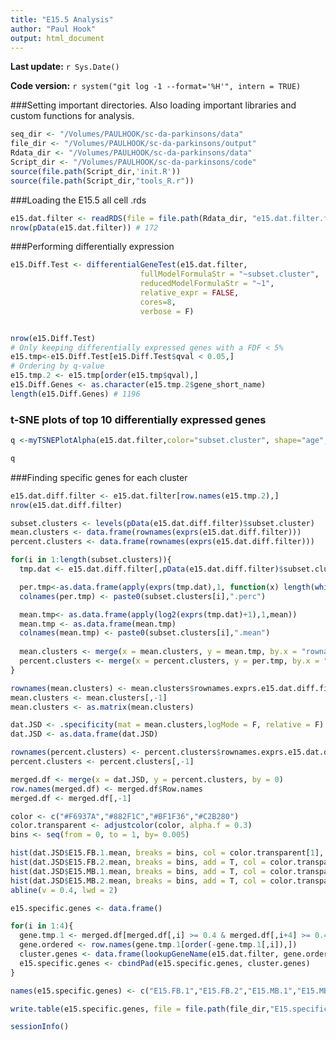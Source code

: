 ```yaml
---
title: "E15.5 Analysis"
author: "Paul Hook"
output: html_document
---
```


**Last update:** `r Sys.Date()`

**Code version:** `r system("git log -1 --format='%H'", intern = TRUE)`

###Setting important directories. Also loading important libraries and custom functions for analysis.
```r
seq_dir <- "/Volumes/PAULHOOK/sc-da-parkinsons/data"
file_dir <- "/Volumes/PAULHOOK/sc-da-parkinsons/output"
Rdata_dir <- "/Volumes/PAULHOOK/sc-da-parkinsons/data"
Script_dir <- "/Volumes/PAULHOOK/sc-da-parkinsons/code"
source(file.path(Script_dir,'init.R'))
source(file.path(Script_dir,"tools_R.r"))
```

###Loading the E15.5 all cell .rds
```r
e15.dat.filter <- readRDS(file = file.path(Rdata_dir, "e15.dat.filter.final.Rds"))
nrow(pData(e15.dat.filter)) # 172
```

###Performing differentially expression
```r
e15.Diff.Test <- differentialGeneTest(e15.dat.filter, 
                             fullModelFormulaStr = "~subset.cluster",
                             reducedModelFormulaStr = "~1",
                             relative_expr = FALSE,
                             cores=8,
                             verbose = F)


nrow(e15.Diff.Test)
# Only keeping differentially expressed genes with a FDF < 5%
e15.tmp<-e15.Diff.Test[e15.Diff.Test$qval < 0.05,]
# Ordering by q-value
e15.tmp.2 <- e15.tmp[order(e15.tmp$qval),]
e15.Diff.Genes <- as.character(e15.tmp.2$gene_short_name)
length(e15.Diff.Genes) # 1196
```

### t-SNE plots of top 10 differentially expressed genes
```r
q <-myTSNEPlotAlpha(e15.dat.filter,color="subset.cluster", shape="age",markers = e15.Diff.Genes[1:10],scaled = T) + scale_color_brewer(palette="Set1") + ggtitle("e15 Mb - BCV tSNE - Top 10 Differentially Expressed Genes")

q
```

###Finding specific genes for each cluster
```r
e15.dat.diff.filter <- e15.dat.filter[row.names(e15.tmp.2),]
nrow(e15.dat.diff.filter)

subset.clusters <- levels(pData(e15.dat.diff.filter)$subset.cluster)
mean.clusters <- data.frame(rownames(exprs(e15.dat.diff.filter)))
percent.clusters <- data.frame(rownames(exprs(e15.dat.diff.filter)))

for(i in 1:length(subset.clusters)){
  tmp.dat <- e15.dat.diff.filter[,pData(e15.dat.diff.filter)$subset.cluster == subset.clusters[i]]

  per.tmp<-as.data.frame(apply(exprs(tmp.dat),1, function(x) length(which(x > 1))/ncol(tmp.dat)))
  colnames(per.tmp) <- paste0(subset.clusters[i],".perc") 

  mean.tmp<- as.data.frame(apply(log2(exprs(tmp.dat)+1),1,mean))
  mean.tmp <- as.data.frame(mean.tmp)
  colnames(mean.tmp) <- paste0(subset.clusters[i],".mean")
  
  mean.clusters <- merge(x = mean.clusters, y = mean.tmp, by.x = "rownames.exprs.e15.dat.diff.filter..", by.y = 0)
  percent.clusters <- merge(x = percent.clusters, y = per.tmp, by.x = "rownames.exprs.e15.dat.diff.filter..", by.y = 0)
}

rownames(mean.clusters) <- mean.clusters$rownames.exprs.e15.dat.diff.filter..
mean.clusters <- mean.clusters[,-1]
mean.clusters <- as.matrix(mean.clusters)

dat.JSD <- .specificity(mat = mean.clusters,logMode = F, relative = F)
dat.JSD <- as.data.frame(dat.JSD)

rownames(percent.clusters) <- percent.clusters$rownames.exprs.e15.dat.diff.filter..
percent.clusters <- percent.clusters[,-1]

merged.df <- merge(x = dat.JSD, y = percent.clusters, by = 0)
row.names(merged.df) <- merged.df$Row.names
merged.df <- merged.df[,-1]
```

```r
color <- c("#F6937A","#882F1C","#BF1F36","#C2B280")
color.transparent <- adjustcolor(color, alpha.f = 0.3)
bins <- seq(from = 0, to = 1, by= 0.005)

hist(dat.JSD$E15.FB.1.mean, breaks = bins, col = color.transparent[1], main = "Specificity Distributions", ylab = "Genes", xlab = "Specificity score")
hist(dat.JSD$E15.FB.2.mean, breaks = bins, add = T, col = color.transparent[2])
hist(dat.JSD$E15.MB.1.mean, breaks = bins, add = T, col = color.transparent[3])
hist(dat.JSD$E15.MB.2.mean, breaks = bins, add = T, col = color.transparent[4])
abline(v = 0.4, lwd = 2)
```

```r
e15.specific.genes <- data.frame()

for(i in 1:4){
  gene.tmp.1 <- merged.df[merged.df[,i] >= 0.4 & merged.df[,i+4] >= 0.4,]
  gene.ordered <- row.names(gene.tmp.1[order(-gene.tmp.1[,i]),])
  cluster.genes <- data.frame(lookupGeneName(e15.dat.filter, gene.ordered))
  e15.specific.genes <- cbindPad(e15.specific.genes, cluster.genes)
}

names(e15.specific.genes) <- c("E15.FB.1","E15.FB.2","E15.MB.1","E15.MB.2")

write.table(e15.specific.genes, file = file.path(file_dir,"E15.specific.genes.txt"), sep = "\t", quote = F, row.names = F)
```

```r
sessionInfo()
```
